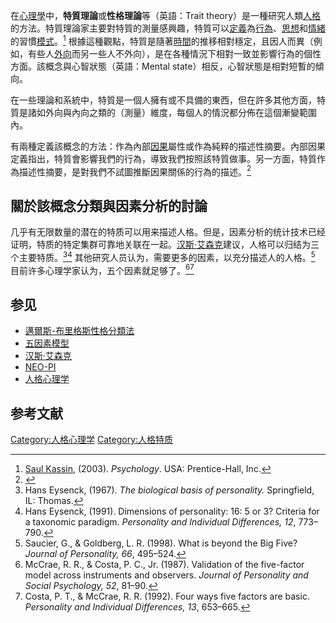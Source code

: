 {{Psychology}}
在[[心理學|心理學]]中，'''特質理論'''或'''性格理論'''等（英語：Trait theory）是一種研究人類[[人格心理學|人格]]的方法。特質理論家主要對特質的測量感興趣，特質可以[[定義|定義]]為[[行為|行為]]、[[思想|思想]]和[[情緒|情緒]]的習慣[[模式|模式]]。<ref>[[Saul_Kassin|Saul Kassin]], (2003). ''Psychology''. USA: Prentice-Hall, Inc.</ref> 根據這種觀點，特質是隨著[[時間|時間]]的推移相對穩定，且因人而異（例如，有些人[[外向性与内向性|外向]]而另一些人不外向），是在各種情況下相對一致並影響行為的個性方面。該概念與心智狀態（英語：Mental state）相反，心智狀態是相對短暫的傾向。 

在一些理論和系統中，特質是一個人擁有或不具備的東西，但在許多其他方面，特質是諸如外向與內向之類的（測量）維度，每個人的情況都分佈在這個漸變範圍內。

有兩種定義該概念的方法：作為內部[[因果關係|因果]]屬性或作為純粹的描述性摘要。內部因果定義指出，特質會影響我們的行為，導致我們按照該特質做事。另一方面，特質作為描述性摘要，是對我們不試圖推斷因果關係的行為的描述。<ref>{{cite web|title=What Is a Trait Two Basic Formulations|url=https://www.doctorabel.us/personality-psychology/what-is-a-trait-two-basic-formulations.html|access-date=6 February 2018|website=Personality Psychology|last1=Abel|first1=Steve|archive-date=2021-12-24|archive-url=https://web.archive.org/web/20211224090713/https://www.doctorabel.us/personality-psychology/what-is-a-trait-two-basic-formulations.html|dead-url=no}}</ref>

== 關於該概念分類與因素分析的討論 ==
几乎有无限数量的潜在的特质可以用来描述人格。但是，因素分析的统计技术已经证明，特质的特定集群可靠地关联在一起。[[汉斯·艾森克|汉斯·艾森克]]建议，人格可以归结为三个主要特质。<ref>Hans Eysenck, (1967). ''The biological basis of personality.'' Springfield, IL: Thomas.
</ref><ref>Hans Eysenck, (1991). Dimensions of personality: 16: 5 or 3? Criteria for a taxonomic paradigm. ''Personality and Individual Differences, 12'', 773–790.
</ref> 其他研究人员认为，需要更多的因素，以充分描述人的人格。<ref>
Saucier, G., & Goldberg, L. R. (1998). What is beyond the Big Five? ''Journal of Personality, 66'', 495–524.
</ref> 目前许多心理学家认为，五个因素就足够了。<ref>
McCrae, R. R., & Costa, P. C., Jr. (1987). Validation of the five-factor model across instruments and observers. ''Journal of Personality and Social Psychology, 52'', 81–90.
</ref><ref>
Costa, P. T., & McCrae, R. R. (1992). Four ways five factors are basic. ''Personality and Individual Differences, 13'', 653–665.
</ref>

==参见==
*[[邁爾斯-布里格斯性格分類法|邁爾斯-布里格斯性格分類法]]
*[[五因素模型|五因素模型]]
*[[汉斯·艾森克|汉斯·艾森克]]
*[[神经质外向性开放性人格量表|NEO-PI]]
*[[人格心理学|人格心理学]]

==参考文献==
{{Reflist|2}}

[[Category:人格心理学|Category:人格心理学]]
[[Category:人格特质|Category:人格特质]]